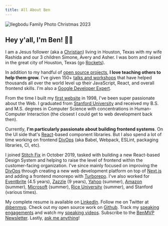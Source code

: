 ```yaml
---
title: All About Ben
---
```


<Image src="ilegbodu-family-photo-christmas-2023.jpg" alt="Ilegbodu Family Photo Christmas 2023" />

## Hey y'all, I'm Ben! 👋🏾

I am a Jesus follower (aka a [Christian](https://bibleproject.com/explore/gospel-kingdom/)) living in Houston, Texas with my wife Rashida and our 3 children Simone, Avery and Asher. I was born and raised in the great city of Houston, Texas (go [Rockets](https://www.nba.com/rockets/)).

In addition to my handful of [open source projects](https://github.com/benmvp), **I love teaching others to help them grow.** I've given 150+ [talks and workshops](/speak/) that have helped thousands all over the world level up their JavaScript, React, and overall frontend skills. I'm also a [Google Developer Expert](https://developers.google.com/community/experts/directory/profile/profile-ben-ilegbodu).

From the time I built my [first website](https://bgo.benmvp.com/) in 1998, I've been super passionate about the Web. I graduated from [Stanford University](https://www.stanford.edu/) and received my B.S. and M.S. degrees in Computer Science with concentrations in Human-Computer Interaction (the closest I could get to web development back then).

Currently, **I'm particularly passionate about building frontend systems**. On the UI side that's [React](https://reactjs.org/)-based component libraries. But I also spend a lot of time working on frontend [DivOps](/blog/what-divops-engineer/) (aka Babel, Webpack, ESLint, packaging libraries, CI, etc).

I joined [Stitch Fix](https://www.stitchfix.com/) in October 2019, tasked with building a new React-based Design System and helping to raise the level of frontend within the customer-facing organization. I've since mainly focused on improving the [DivOps](/blog/what-divops-engineer/) through creating a new web development platform on top of [Next.js](https://nextjs.org/j) and adding a frontend monorepo with [Turborepo](https://turbo.build/repo). I've also worked for [Eventbrite](https://www.eventbrite.com/) (4.5 years), [Zazzle](http://www.zazzle.com) (9 years), [Yahoo](https://www.yahoo.com/) (summer), [Amazon](https://www.amazon.com/) (summer), [Microsoft](https://www.microsoft.com/) (summer), [Rice University](https://eceweb.rice.edu/) (summer), and Stanford (various times).

My complete resume is available on [LinkedIn](https://www.linkedin.com/in/benmvp). Follow me on Twitter at [@benmvp](http://twitter.com/benmvp). Check out my open source work on [Github](https://github.com/benmvp). Track my [speaking engagements](/speak/) and watch my [speaking videos](/videos/). Subscribe to the [BenMVP Newsletter](/subscribe/). Lastly, [ask me anything](/ama/)!
